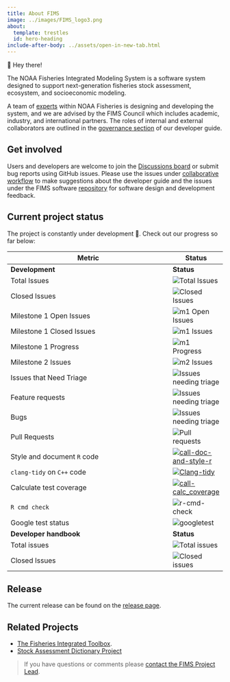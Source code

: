 ```yaml
---
title: About FIMS
image: ../images/FIMS_logo3.png
about:
  template: trestles
  id: hero-heading
include-after-body: ../assets/open-in-new-tab.html
---
```


::: {#hero-heading}

<div class="h1">👋 Hey there!</div>

<div class="lead">

The NOAA Fisheries Integrated Modeling System is a software system designed to support next-generation fisheries stock assessment, ecosystem, and socioeconomic modeling. 

A team of [experts](contributors.qmd) within NOAA Fisheries is designing and developing the system, and we are advised by the FIMS Council which includes academic, industry, and international partners. The roles of internal and external collaborators are outlined in the [governance section](https://noaa-fims.github.io/collaborative_workflow/fims-governance.html) of our developer guide. 
</div>
:::

## Get involved

Users and developers are welcome to join the [Discussions board](https://github.com/orgs/NOAA-FIMS/discussions) or submit bug reports using GitHub issues. Please use the issues under [collaborative workflow](https://github.com/NOAA-FIMS/collaborative_workflow/issues) to make suggestions about the developer guide and the issues under the FIMS software [repository](https://github.com/NOAA-FIMS/FIMS/issues) for software design and development feedback.

## Current project status

The project is constantly under development 🔨. Check out our progress so far below: 

| Metric                 | Status | 
|----------------------- |------ |
| **Development** | **Status** |
|Total Issues           |  ![Total Issues](https://img.shields.io/github/issues-raw/noaa-fims/fims)|
|Closed Issues           | ![Closed Issues](https://img.shields.io/github/issues-closed/noaa-fims/fims)|
|Milestone 1 Open Issues | ![m1 Open Issues](https://img.shields.io/github/milestones/issues-open/noaa-fims/fims/1)|
|Milestone 1 Closed Issues      | ![m1 Issues](https://img.shields.io/github/milestones/issues-closed/noaa-fims/fims/1)|
|Milestone 1 Progress    | ![m1 Progress](https://img.shields.io/github/milestones/progress-percent/noaa-fims/fims/1)|
|Milestone 2 Issues      | ![m2 Issues](https://img.shields.io/github/milestones/issues-open/noaa-fims/fims/2)|
|Issues that Need Triage | ![Issues needing triage](https://img.shields.io/github/issues-raw/noaa-fims/fims/triage_needed)|
|Feature requests        | ![Issues needing triage](https://img.shields.io/github/issues-raw/noaa-fims/fims/kind:%20feature)|
|Bugs                    | ![Issues needing triage](https://img.shields.io/github/issues-raw/noaa-fims/fims/kind:%20bug)|
|Pull Requests           | ![Pull requests](https://img.shields.io/github/issues-pr/NOAA-FIMS/FIMS)|
|Style and document `R` code        |[![call-doc-and-style-r](https://github.com/NOAA-FIMS/FIMS/actions/workflows/call-doc-and-style-r.yml/badge.svg)](https://github.com/NOAA-FIMS/FIMS/actions/workflows/call-doc-and-style-r.yml)|
|`clang-tidy` on `C++` code    |[![Clang-tidy](https://github.com/NOAA-FIMS/FIMS/actions/workflows/clang-tidy.yml/badge.svg)](https://github.com/NOAA-FIMS/FIMS/actions/workflows/clang-tidy.yml)|
|Calculate test coverage |[![call-calc_coverage](https://github.com/NOAA-FIMS/FIMS/actions/workflows/call-calc-coverage.yml/badge.svg)](https://github.com/NOAA-FIMS/FIMS/actions/workflows/call-calc-coverage.yml)|
|`R cmd check` |![r-cmd-check](https://github.com/NOAA-FIMS/FIMS/actions/workflows/call-r-cmd-check.yml/badge.svg)|
|Google test status |![googletest](https://github.com/NOAA-FIMS/FIMS/actions/workflows/run-googletest.yml/badge.svg)|
|**Developer handbook** | **Status** |
|Total issues |![Total issues](https://img.shields.io/github/issues-raw/noaa-fims/collaborative_workflow)|
|Closed Issues|![Closed issues](https://img.shields.io/github/issues-closed/noaa-fims/collaborative_workflow)|

## Release  

 The current release can be found on the [release page](https://github.com/NOAA-FIMS/FIMS/releases).

## Related Projects

- [The Fisheries Integrated Toolbox](https://noaa-fisheries-integrated-toolbox.github.io/).
- [Stock Assessment Dictionary Project](https://github.com/nmfs-fish-tools/fishdictionary)

> If you have questions or comments please [contact the FIMS Project Lead](mailto:kelli.johnson@noaa.gov).
